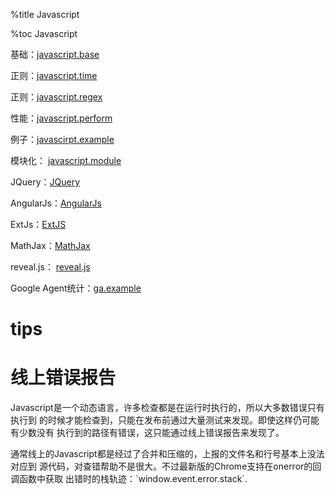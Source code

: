 
%title Javascript

%toc Javascript

基础：[[javascript.base]]

正则：[[javascript.time]]

正则：[[javascript.regex]]

性能：[[javascript.perform]]

例子：[[javascirpt.example]]

模块化： [[javascript.module]]

JQuery：[[JQuery]]

AngularJs：[[AngularJs]]

ExtJs：[[ExtJS]]

MathJax：[[MathJax]]

reveal.js： [[reveal.js]]

Google Agent统计：[[ga.example]]

= tips =




= 线上错误报告 =

Javascript是一个动态语言，许多检查都是在运行时执行的，所以大多数错误只有执行到
的时候才能检查到，只能在发布前通过大量测试来发现。即使这样仍可能有少数没有
执行到的路径有错误，这只能通过线上错误报告来发现了。
	
{{{class="brush: javascript"
window.onerror = function (errorMsg, fileLoc, linenumber) {
    var s = 'url: ' + document.URL + '\nfile:  ' + fileLoc
        + '\nline number: ' + linenumber
        + '\nmessage: ' + errorMsg;
    Log.error(s);       // 发给服务器统计监控
    console.log(s);
};
}}}

通常线上的Javascript都是经过了合并和压缩的，上报的文件名和行号基本上没法对应到
源代码，对查错帮助不是很大。不过最新版的Chrome支持在onerror的回调函数中获取
出错时的栈轨迹：`window.event.error.stack`.
